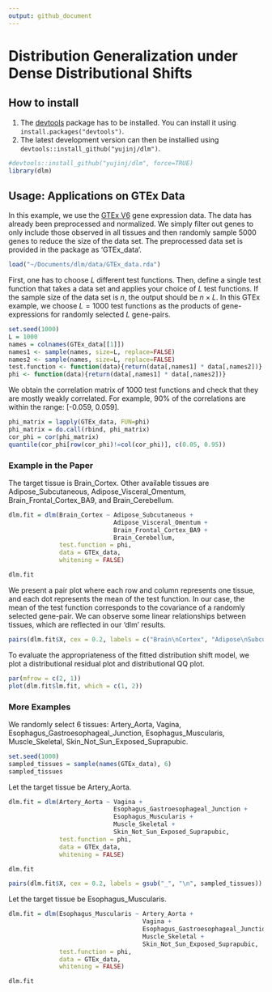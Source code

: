 ```yaml
---
output: github_document
---
```


# Distribution Generalization under Dense Distributional Shifts

## How to install

1. The [devtools](https://github.com/hadley/devtools) package has to be installed. You can install it using  `install.packages("devtools")`.
2. The latest development version can then be installied using `devtools::install_github("yujinj/dlm")`.

```r
#devtools::install_github("yujinj/dlm", force=TRUE)
library(dlm)
```

## Usage: Applications on GTEx Data

In this example, we use the [GTEx V6](https://www.gtexportal.org/home/downloads/adult-gtex/qtl) gene expression data. The data has already been preprocessed and normalized. We simply filter out genes to only include those observed in all tissues and then randomly sample 5000 genes to reduce the size of the data set. The preprocessed data set is provided in the package as 'GTEx_data'.

```r
load("~/Documents/dlm/data/GTEx_data.rda")
```

First, one has to choose $L$ different test functions. Then, define a single test function that takes a data set and applies your choice of $L$ test functions. If the sample size of the data set is $n$, the output should be $n \times L$. In this GTEx example, we choose $L = 1000$ test functions as the products of gene-expressions for randomly selected $L$ gene-pairs.

```r
set.seed(1000)
L = 1000
names = colnames(GTEx_data[[1]])
names1 <- sample(names, size=L, replace=FALSE)
names2 <- sample(names, size=L, replace=FALSE)
test.function <- function(data){return(data[,names1] * data[,names2])}
phi <- function(data){return(data[,names1] * data[,names2])}
```

We obtain the correlation matrix of 1000 test functions and check that they are mostly weakly correlated. For example, 90% of the correlations are within the range: [-0.059,  0.059].

```r
phi_matrix = lapply(GTEx_data, FUN=phi)
phi_matrix = do.call(rbind, phi_matrix)
cor_phi = cor(phi_matrix)
quantile(cor_phi[row(cor_phi)!=col(cor_phi)], c(0.05, 0.95))
```

### Example in the Paper

The target tissue is Brain_Cortex. Other available tissues are Adipose_Subcutaneous, Adipose_Visceral_Omentum, Brain_Frontal_Cortex_BA9, and Brain_Cerebellum.

```r
dlm.fit = dlm(Brain_Cortex ~ Adipose_Subcutaneous + 
                             Adipose_Visceral_Omentum +
                             Brain_Frontal_Cortex_BA9 +
                             Brain_Cerebellum,
              test.function = phi, 
              data = GTEx_data, 
              whitening = FALSE)
```

```r
dlm.fit
```

We present a pair plot where each row and column represents one tissue, and each dot represents the mean of the test function. In our case, the mean of the test function corresponds to the covariance of a randomly selected gene-pair. We can observe some linear relationships between tissues, which are reflected in our 'dlm' results.

```R
pairs(dlm.fit$X, cex = 0.2, labels = c("Brain\nCortex", "Adipose\nSubcutaneous", "Adipose\nVisceral\nOmentum", "Brain\nFrontal\nCortex", "Brain\nCerebellum"))
```

To evaluate the appropriateness of the fitted distribution shift model, we plot a distributional residual plot and distributional QQ plot. 

```r
par(mfrow = c(2, 1))
plot(dlm.fit$lm.fit, which = c(1, 2))
```      

### More Examples

We randomly select 6 tissues: Artery_Aorta, Vagina, Esophagus_Gastroesophageal_Junction, Esophagus_Muscularis, Muscle_Skeletal, Skin_Not_Sun_Exposed_Suprapubic. 

```r
set.seed(1000)
sampled_tissues = sample(names(GTEx_data), 6)
sampled_tissues
```

Let the target tissue be Artery_Aorta.

```r
dlm.fit = dlm(Artery_Aorta ~ Vagina + 
                             Esophagus_Gastroesophageal_Junction + 
                             Esophagus_Muscularis + 
                             Muscle_Skeletal +
                             Skin_Not_Sun_Exposed_Suprapubic,
              test.function = phi, 
              data = GTEx_data, 
              whitening = FALSE)
```

```r
dlm.fit
```

```R
pairs(dlm.fit$X, cex = 0.2, labels = gsub("_", "\n", sampled_tissues))
```

Let the target tissue be Esophagus_Muscularis.

```r
dlm.fit = dlm(Esophagus_Muscularis ~ Artery_Aorta +
                                     Vagina + 
                                     Esophagus_Gastroesophageal_Junction + 
                                     Muscle_Skeletal +
                                     Skin_Not_Sun_Exposed_Suprapubic,
              test.function = phi, 
              data = GTEx_data, 
              whitening = FALSE)
```

```r
dlm.fit
```
